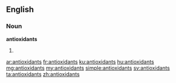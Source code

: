 ==English==

===Noun===
'''antioxidants'''

# {{plural of|antioxidant}}

[[ar:antioxidants]]
[[fr:antioxidants]]
[[ku:antioxidants]]
[[hu:antioxidants]]
[[mg:antioxidants]]
[[my:antioxidants]]
[[simple:antioxidants]]
[[sv:antioxidants]]
[[ta:antioxidants]]
[[zh:antioxidants]]